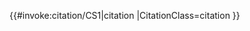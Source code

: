<includeonly>{{#invoke:citation/CS1|citation
|CitationClass=citation
}}</includeonly><noinclude>
{{Documentation}}
</noinclude>